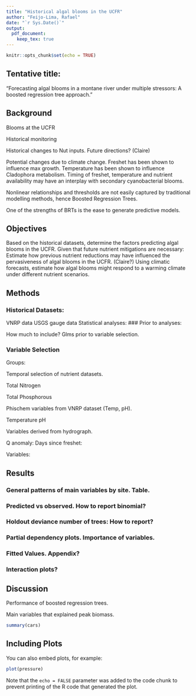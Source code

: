 ```yaml
---
title: "Historical algal blooms in the UCFR"
author: "Feijo-Lima, Rafael"
date: "`r Sys.Date()`"
output: 
  pdf_document:
    keep_tex: true
---
```


```r
knitr::opts_chunk$set(echo = TRUE)
```

## Tentative title: 
“Forecasting algal blooms in a montane river under multiple stressors: A boosted regression tree approach.”

## Background

Blooms at the UCFR

Historical monitoring

Historical changes to Nut inputs. Future directions? (Claire) 

Potential changes due to climate change. Freshet has been shown to influence max growth. Temperature has been shown to influence Cladophora metabolism. Timing of freshet, temperature 
and nutrient availability may have an interplay with secondary cyanobacterial blooms. 

Nonlinear relationships and thresholds are not easily captured by traditional modelling methods, hence Boosted Regression Trees.

One of the strengths of BRTs is the ease to generate predictive models.

## Objectives

Based on the historical datasets, determine the factors predicting algal blooms in the UCFR.
Given that future nutrient mitigations are necessary:
Estimate how previous nutrient reductions may have influenced the pervasiveness of algal blooms in the UCFR. (Claire?)
Using climatic forecasts, estimate how algal blooms might respond to a warming climate under different nutrient scenarios. 

## Methods

### Historical Datasets:
VNRP data
USGS gauge data
Statistical analyses:
### Prior to analyses:

How much to include? Glms prior to variable selection. 

### Variable Selection 

Groups:

Temporal selection of nutrient datasets. 

Total Nitrogen

Total Phosphorous

Phischem variables from VNRP dataset (Temp, pH).

Temperature
pH

Variables derived from hydrograph.  

Q anomaly:
Days since freshet:

Variables: 

## Results

### General patterns of main variables by site. Table. 

### Predicted vs observed. How to report binomial?

### Holdout deviance number of trees: How to report?

### Partial dependency plots. Importance of variables.

### Fitted Values. Appendix?
### Interaction plots?

## Discussion

Performance of boosted regression trees.

Main variables that explained peak biomass.






```r
summary(cars)
```

## Including Plots

You can also embed plots, for example:

```r
plot(pressure)
```

Note that the `echo = FALSE` parameter was added to the code chunk to prevent printing of the R code that generated the plot.
